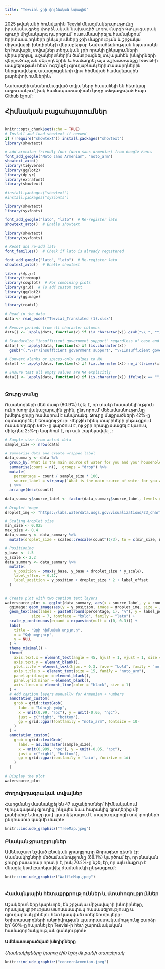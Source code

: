 ```yaml
---
title: "Teevial ջրի փորձնական նախագիծ"
---
```

2025 թվականի հունվարին [Teevial](https://teevial.com)  մկազմակերպությունը իրականացրեց փորձնական նախագիծ Լոռու մարզի Գյուլագարակ գյուղի միջնակարգ դպրոցում՝ ուսումնասիրելու համայնքում երիտասարդների ընկալումները ջրի մաքրության և շրջակա միջավայրի խնդիրների վերաբերյալ։ Նախաձեռնության նպատակն էր հավաքել տվյալներ տեղական ջրի որակի ընկալումների վերաբերյալ, աշակերտներին ծանոթացնել տվյալահեն խնդիրների վերլուծության մեթոդներին և համադրել այս աշխատանքը Teevial-ի  աաքելության հետ՝ ոգեշնչել գյուղաբնակ երիտասարդներին ներգրավվելու ապացույցների վրա հիմնված համայնքային բարեփոխումներին։

Նախագծի անանունացված տվյալները հասանելի են հետևյալ աղյուսակում, իսկ համապատասխան կոդը տեղադրված է այս [Github](https://github.com/cpatvakanian/TeevialArmenian) էջում:

## **Հիմնական բացահայտումներ**

# 
```r
knitr::opts_chunk$set(echo = TRUE)
# Install and load showtext if needed
if (!require("showtext")) install.packages("showtext")
library(showtext)

# Add Armenian-friendly font (Noto Sans Armenian) from Google Fonts
font_add_google("Noto Sans Armenian", "noto_arm")
showtext_auto()
library(tidyverse)
library(ggplot2)
library(dplyr)
library(extrafont)
library(showtext)

#install.packages("showtext")
#install.packages("sysfonts")

library(showtext)
library(sysfonts)

font_add_google("lato", "lato")  # Re-register lato
showtext_auto()  # Enable showtext

library(showtext)
library(sysfonts)

# Reset and re-add lato
font_families()  # Check if lato is already registered

font_add_google("lato", "lato")  # Re-register lato
showtext_auto()  # Enable showtext

library(dplyr)
library(treemap)
library(cowplot)  # For combining plots
library(grid)  # To add custom text
library(ggplot2)
library(ggimage)

```

```r

library(readxl)

# Read in the data
data <- read_excel("Teevial_Translated (1).xlsx")

# Remove periods from all character columns
data[] <- lapply(data, function(x) if (is.character(x)) gsub("\\.", "", x) else x)

# Standardize "insufficient government support" regardless of case and placement
data[] <- lapply(data, function(x) if (is.character(x)) 
  gsub("(,?\\s*)insufficient government support", "\\1Insufficient government support", x, ignore.case = TRUE) else x)

# Convert blanks or spaces-only values to NA
data[] <- lapply(data, function(x) if (is.character(x)) na_if(trimws(x), "") else x)

# Ensure that all empty values are NA explicitly
data[] <- lapply(data, function(x) if (is.character(x)) ifelse(x == "", NA_character_, x) else x)



```

### **Ջուրը տանը**
Ուսանողների մեծ մասը (80.9%) նշել է, որ տանը հասանելիություն ունի խողովակաշարային ջրին, ընդ որում՝ մեծամասնությունը խմելու ջուրը համարում է անվտանգ: Ջուրը մաքրածների 42%-ը օգտագործել է եռացող ջուր: Վերջին հինգ տարիների ընթացքում ուսանողների 68%-ը կարծում է, որ ջրի որակը մնացել է կայուն, մինչդեռ 25%-ը կարծում է, որ այն բարելավվել է:
```r

# Sample size from actual data
sample_size <- nrow(data)

# Summarize data and create wrapped label
data_summary <- data %>%
  group_by(`What is the main source of water for you and your household?`) %>%
  summarise(count = n(), .groups = "drop") %>%
  mutate(
    percentage = count / sample_size * 100,
    source_label = str_wrap(`What is the main source of water for you and your household?`, width = 10)
  ) %>%
  arrange(desc(count))

data_summary$source_label <- factor(data_summary$source_label, levels = data_summary$source_label)

# Droplet image
droplet_img <- "https://labs.waterdata.usgs.gov/visualizations/23_chart_challenge/raindrop.png"

# Scaling droplet size
min_size <- 0.025
max_size <- 0.4
data_summary <- data_summary %>%
  mutate(droplet_size = scales::rescale(count^(1/3), to = c(min_size, max_size)))

# Positioning
y_base <- 1.5
y_scale <- 2.2
data_summary <- data_summary %>%
  mutate(
    y_position = pmax(y_base, y_base + droplet_size * y_scale),
    label_offset = 0.25,
    label_position = y_position + droplet_size * 2 + label_offset
  )


# Create plot with two caption text layers
watersource_plot <- ggplot(data_summary, aes(x = source_label, y = count)) +
  ggimage::geom_image(aes(y = y_position, image = droplet_img, size = I(droplet_size)), asp = 1.0) +
  geom_text(aes(label = paste0(round(percentage, 1), "%"), y = label_position), 
            size = 7, fontface = "bold", family = "lato") +
  scale_y_continuous(expand = expansion(mult = c(0, 0.3))) +
  labs(
    title = "Ջրի հիմնական աղբյուր",
    x = "Ջրի աղբյուր",
    y = NULL
  ) +
  theme_minimal() +
  theme(
    axis.text.x = element_text(angle = 45, hjust = 1, vjust = 1, size = 15, family = "noto_arm"),
    axis.text.y = element_blank(),
    plot.title = element_text(hjust = 0.5, face = "bold", family = "noto_arm", size = 20),
    axis.title.x = element_text(size = 15, family = "noto_arm"),
    panel.grid.major = element_blank(),
    panel.grid.minor = element_blank(),
    axis.line.x = element_line(color = "black", size = 1)
  ) +
  # Add caption layers manually for Armenian + numbers
  annotation_custom(
    grob = grid::textGrob(
      label = "Նմուշի չափը", 
      x = unit(0.99, "npc"), y = unit(-0.05, "npc"), 
      just = c("right", "bottom"), 
      gp = grid::gpar(fontfamily = "noto_arm", fontsize = 10)
    )
  ) +
  annotation_custom(
    grob = grid::textGrob(
      label = as.character(sample_size), 
      x = unit(0.999, "npc"), y = unit(-0.05, "npc"), 
      just = c("right", "bottom"), 
      gp = grid::gpar(fontfamily = "lato", fontsize = 10)
    )
  )

# Display the plot
watersource_plot


```


### **Ժողովրդագրական տվյալներ**
Հարցմանը մասնակցել են 47 աշակերտներ՝ հիմնականում Գյուլագարակ գյուղից, ինչպես նաև հարակից գյուղերից մի քանիսից։ Նմուշը լավ պատկերացում է տալիս դպրոցի սովորողների ընդհանուր կազմի մասին։


```r
knitr::include_graphics("TreeMap.jpeg")

```
### **Բնական ջրաղբյուրներ**
Ամենաշատ նշված բնական ջրաղբյուրը Ձորագետ գետն էր։ Մասնակիցների մեծամասնությունը (68.1%) կարծում էր, որ բնական ջուրը բավարար որակի է, իսկ 70.2%-ը նշել էր, որ այն մաքուր է մնացել կամ բարելավվել ժամանակի ընթացքում։

```r

knitr::include_graphics("WaffleMap.jpeg")



```
### **Համայնքային հետաքրքրություններ և մտահոգություններ**

Աշակերտները կարևորել են շրջակա միջավայրի խնդիրները, որակյալ կրթության սահմանափակ հասանելիությունը և գյուղաբնակ լինելու հետ կապված ստերեոտիպերը։ Երիտասարդների ակտիվության պատրաստակամությունը բարձր էր՝ 60%-ը հայտնել էր Teevial-ի հետ շարունակական համագործակցության ցանկություն։

#### **Ամենատարածված խնդիրները**
*Մասնակիցները կարող էին նշել մի քանի տարբերակ*
```r
knitr::include_graphics("concernArmenian.jpeg")
```

